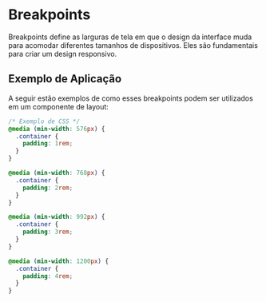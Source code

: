 
<Meta title='TOKENS/ Breakpoints' />

# Breakpoints

Breakpoints define as larguras de tela em que o design da interface muda para acomodar diferentes tamanhos de dispositivos. Eles são fundamentais para criar um design responsivo.



## Exemplo de Aplicação

A seguir estão exemplos de como esses breakpoints podem ser utilizados em um componente de layout:

```css
/* Exemplo de CSS */
@media (min-width: 576px) {
  .container {
    padding: 1rem;
  }
}

@media (min-width: 768px) {
  .container {
    padding: 2rem;
  }
}

@media (min-width: 992px) {
  .container {
    padding: 3rem;
  }
}

@media (min-width: 1200px) {
  .container {
    padding: 4rem;
  }
}
